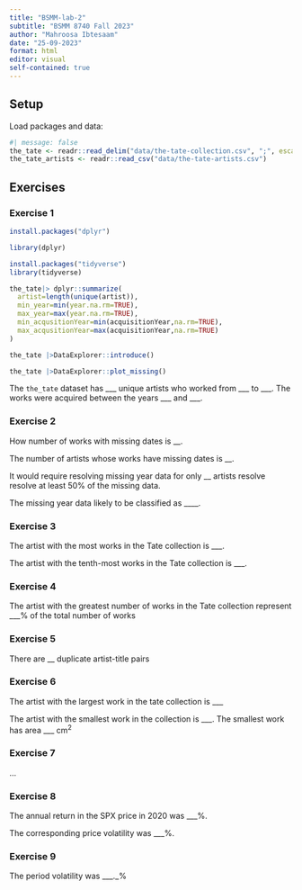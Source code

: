 ```yaml
---
title: "BSMM-lab-2"
subtitle: "BSMM 8740 Fall 2023"
author: "Mahroosa Ibtesaam"
date: "25-09-2023"
format: html
editor: visual
self-contained: true
---
```


## Setup

Load packages and data:

```r
#| message: false
the_tate <- readr::read_delim("data/the-tate-collection.csv", ";", escape_double = FALSE, trim_ws = TRUE)
the_tate_artists <- readr::read_csv("data/the-tate-artists.csv")
```

## Exercises

### Exercise 1

```r
install.packages("dplyr")
```

```r
library(dplyr)

```

```r
install.packages("tidyverse")
library(tidyverse)
```

```r
the_tate|> dplyr::summarize(
  artist=length(unique(artist)),
  min_year=min(year.na.rm=TRUE),
  max_year=max(year.na.rm=TRUE),
  min_acqusitionYear=min(acquisitionYear,na.rm=TRUE),
  max_acqusitionYear=max(acquisitionYear,na.rm=TRUE)
)
```

```r
the_tate |>DataExplorer::introduce()
```

```r
the_tate |>DataExplorer::plot_missing()
```

The `the_tate` dataset has \_\_\_ unique artists who worked from \_\_\_ to \_\_\_. The works were acquired between the years \_\_\_ and \_\_\_.

### Exercise 2

How number of works with missing dates is \_\_.

The number of artists whose works have missing dates is \_\_.

It would require resolving missing year data for only \_\_ artists resolve resolve at least 50% of the missing data.

The missing year data likely to be classified as \_\_\_\_.

### Exercise 3

The artist with the most works in the Tate collection is \_\_\_.

The artist with the tenth-most works in the Tate collection is \_\_\_.

### Exercise 4

The artist with the greatest number of works in the Tate collection represent \_\_\_% of the total number of works

### Exercise 5

There are \_\_ duplicate artist-title pairs

### Exercise 6

The artist with the largest work in the tate collection is \_\_\_

The artist with the smallest work in the collection is \_\_\_. The smallest work has area \_\_\_ $\text{cm}^2$

### Exercise 7

...

### Exercise 8

The annual return in the SPX price in 2020 was \_\_\_%.

The corresponding price volatility was \_\_\_%.

### Exercise 9

The period volatility was \_\_\_.\_%

### 
